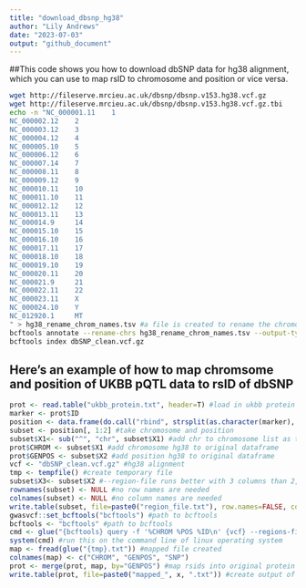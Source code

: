 ```yaml
---
title: "download_dbsnp_hg38"
author: "Lily Andrews"
date: "2023-07-03"
output: "github_document"
---
```

##This code shows you how to download dbSNP data for hg38 alignment, which you can use to map rsID to chromosome and position or vice versa.
```bash
wget http://fileserve.mrcieu.ac.uk/dbsnp/dbsnp.v153.hg38.vcf.gz 
wget http://fileserve.mrcieu.ac.uk/dbsnp/dbsnp.v153.hg38.vcf.gz.tbi 
echo -n "NC_000001.11    1
NC_000002.12    2
NC_000003.12    3
NC_000004.12    4
NC_000005.10    5
NC_000006.12    6
NC_000007.14    7
NC_000008.11    8
NC_000009.12    9
NC_000010.11    10
NC_000011.10    11
NC_000012.12    12
NC_000013.11    13
NC_000014.9     14
NC_000015.10    15
NC_000016.10    16
NC_000017.11    17
NC_000018.10    18
NC_000019.10    19
NC_000020.11    20
NC_000021.9     21
NC_000022.11    22
NC_000023.11    X
NC_000024.10    Y
NC_012920.1     MT
" > hg38_rename_chrom_names.tsv #a file is created to rename the chromosomes so that harmonisation to other datasets is easier.
bcftools annotate --rename-chrs hg38_rename_chrom_names.tsv --output-type z --output dbSNP_clean.vcf.gz dbsnp.v153.hg38.vcf.gz #this code changes dbSNP chromsome ID to more harmonisable chromsome name 
bcftools index dbSNP_clean.vcf.gz
```
## Here's an example of how to map chromsome and position of UKBB pQTL data to rsID of dbSNP
```r
prot <- read.table("ukbb_protein.txt", header=T) #load in ukbb protein data
marker <- prot$ID
position <- data.frame(do.call("rbind", strsplit(as.character(marker), ":", fixed = TRUE))) #split marker name to chromsome position and alleles
subset <- position[, 1:2] #take chromosome and position
subset$X1<- sub("^", "chr", subset$X1) #add chr to chromosome list as this with match dbsnp file
prot$CHROM <- subset$X1 #add chromosome hg38 to original dataframe
prot$GENPOS <- subset$X2 #add position hg38 to original dataframe
vcf <- "dbSNP_clean.vcf.gz" #hg38 alignment 
tmp <- tempfile() #create temporary file
subset$X3<- subset$X2 #--region-file runs better with 3 columns than 2, so the position column is duplicated
rownames(subset) <- NULL #no row names are needed
colnames(subset) <- NULL #no column names are needed
write.table(subset, file=paste0("region_file.txt"), row.names=FALSE, col.names=FALSE, quote=FALSE,sep="\t") #create a file for subsetted data
gwasvcf::set_bcftools("bcftools") #path to bcftools
bcftools <- "bcftools" #path to bcftools
cmd <- glue("{bcftools} query -f '%CHROM %POS %ID\n' {vcf} --regions-file region_file.txt > {tmp}.txt") #from chromosome and position to rsid
system(cmd) #run this on the command line of linux operating system
map <- fread(glue("{tmp}.txt")) #mapped file created
colnames(map) <- c("CHROM", "GENPOS", "SNP")
prot <- merge(prot, map, by="GENPOS") #map rsids into original protein dataframe
write.table(prot, file=paste0("mapped_", x, ".txt")) #create output of protein dataframe now with rsid from chromosome and position
```

